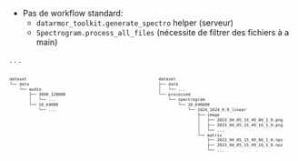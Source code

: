 - Pas de workflow standard:
    - `datarmor_toolkit.generate_spectro` helper (serveur)
    - `Spectrogram.process_all_files` (nécessite de filtrer des fichiers à a main)

. . .

:::{.columns}

:::{.column width="50%"}

:::{.center style="font-size: 60%;"}

```.html
dataset
└── data
    └── audio
        ├── 3600_128000
        │   └── ...
        └── 10_64000
            └── ...
```
:::

:::

:::{.column width="50%"}

:::{style="font-size: 60%;"}
```.html
dataset
├── data
│   └── ...
└── processed
    └── spectrogram
        └── 10_640000
            └── 1024_1024_0.9_linear
                ├── image
                │   ├── 2023_04_05_15_49_06_1_0.png
                │   ├── 2023_04_05_15_49_16_1_0.png
                │   └── ...
                └── matrix
                    ├── 2023_04_05_15_49_06_1_0.npz
                    ├── 2023_04_05_15_49_16_1_0.npz
                    └── ...
```
:::

:::

:::